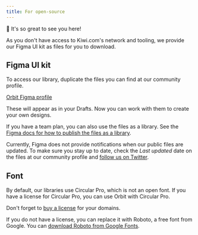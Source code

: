 ```yaml
---
title: For open-source
---
```


👋 It's so great to see you here!

As you don't have access to Kiwi.com's network and tooling,
we provide our Figma UI kit as files for you to download.

## Figma UI kit

To access our library, duplicate the files you can find at our community profile.

<FancyLink icon="figma">


[Orbit Figma profile](https://figma.com/@OrbitByKiwi)

</FancyLink>


These will appear as in your Drafts.
Now you can work with them to create your own designs.

If you have a team plan, you can also use the files as a library.
See the [Figma docs for how to publish the files as a library](https://help.figma.com/hc/en-us/articles/360039162653-Publish-a-File-to-Team-Library).

<Callout type="warning">


Currently, Figma does not provide notifications when our public files are updated.
To make sure you stay up to date, check the _Last updated_ date on the files at our community profile
and [follow us on Twitter](https://twitter.com/OrbitKiwi).

</Callout>


## Font

By default, our libraries use Circular Pro, which is not an open font.
If you have a license for Circular Pro, you can use Orbit with Circular Pro.

<Callout type="warning">


Don't forget to [buy a license](https://lineto.com/the+fonts/font+categories/text+fonts/circular/) for your domains.

</Callout>


If you do not have a license, you can replace it with Roboto, a free font from Google.
You can [download Roboto from Google Fonts](https://fonts.google.com/specimen/Roboto).

